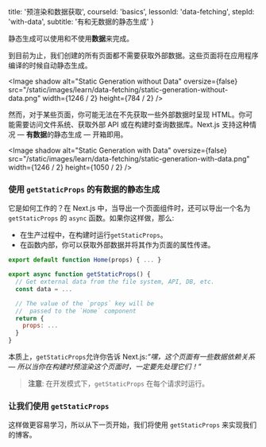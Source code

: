 
  title: '预渲染和数据获取',
  courseId: 'basics',
  lessonId: 'data-fetching',
  stepId: 'with-data',
  subtitle: '有和无数据的静态生成'
}

静态生成可以使用和不使用**数据**来完成。

到目前为止，我们创建的所有页面都不需要获取外部数据。这些页面将在应用程序编译的时候自动静态生成。

<Image
  shadow
  alt="Static Generation without Data"
  oversize={false}
  src="/static/images/learn/data-fetching/static-generation-without-data.png"
  width={1246 / 2}
  height={784 / 2}
/>

然而，对于某些页面，你可能无法在不先获取一些外部数据时呈现 HTML。你可能需要访问文件系统、获取外部 API 或在构建时查询数据库。Next.js 支持这种情况 — **有数据**的静态生成 — 开箱即用。

<Image
  shadow
  alt="Static Generation with Data"
  oversize={false}
  src="/static/images/learn/data-fetching/static-generation-with-data.png"
  width={1246 / 2}
  height={1050 / 2}
/>

### 使用 `getStaticProps` 的有数据的静态生成

它是如何工作的？在 Next.js 中，当导出一个页面组件时，还可以导出一个名为`getStaticProps` 的 `async` 函数。如果你这样做，那么:

- 在生产过程中，在构建时运行`getStaticProps`。
- 在函数内部，你可以获取外部数据并将其作为页面的属性传递。

```jsx
export default function Home(props) { ... }

export async function getStaticProps() {
  // Get external data from the file system, API, DB, etc.
  const data = ...

  // The value of the `props` key will be
  //  passed to the `Home` component
  return {
    props: ...
  }
}
```

本质上，`getStaticProps`允许你告诉 Next.js:_“嘿，这个页面有一些数据依赖关系 — 所以当你在构建时预渲染这个页面时，一定要先处理它们！”_

> **注意**: 在开发模式下，`getStaticProps` 在每个请求时运行。

### 让我们使用 `getStaticProps`

这样做更容易学习，所以从下一页开始，我们将使用 `getStaticProps` 来实现我们的博客。

